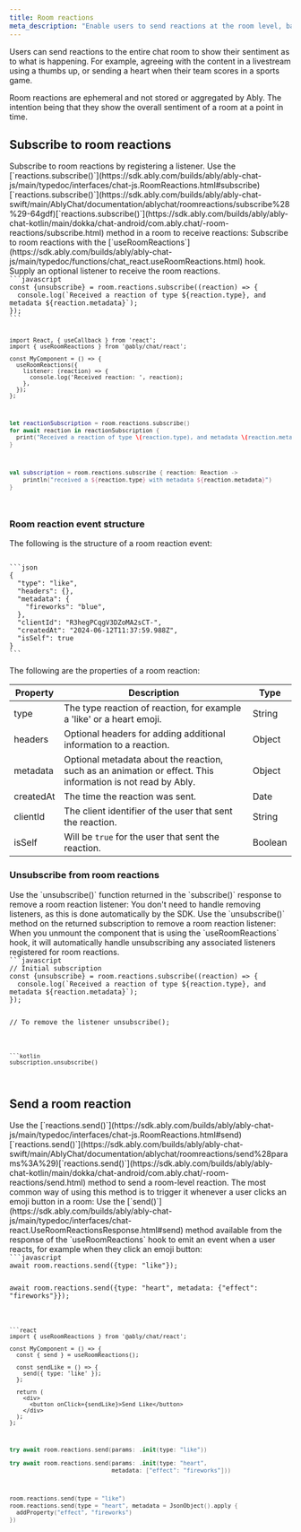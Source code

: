 ```yaml
---
title: Room reactions
meta_description: "Enable users to send reactions at the room level, based on what is happening in your application, such as a goal being scored in your livestream."
---
```


Users can send reactions to the entire chat room to show their sentiment as to what is happening. For example, agreeing with the content in a livestream using a thumbs up, or sending a heart when their team scores in a sports game.

Room reactions are ephemeral and not stored or aggregated by Ably. The intention being that they show the overall sentiment of a room at a point in time.

## Subscribe to room reactions <a id="subscribe"/>

<If lang="javascript,swift,kotlin">
Subscribe to room reactions by registering a listener. Use the <If lang="javascript">[`reactions.subscribe()`](https://sdk.ably.com/builds/ably/ably-chat-js/main/typedoc/interfaces/chat-js.RoomReactions.html#subscribe)</If><If lang="swift">[`reactions.subscribe()`](https://sdk.ably.com/builds/ably/ably-chat-swift/main/AblyChat/documentation/ablychat/roomreactions/subscribe%28%29-64gdf)</If><If lang="kotlin">[`reactions.subscribe()`](https://sdk.ably.com/builds/ably/ably-chat-kotlin/main/dokka/chat-android/com.ably.chat/-room-reactions/subscribe.html)</If> method in a room to receive reactions:
</If>

<If lang="react">
Subscribe to room reactions with the [`useRoomReactions`](https://sdk.ably.com/builds/ably/ably-chat-js/main/typedoc/functions/chat_react.useRoomReactions.html) hook. Supply an optional listener to receive the room reactions.
</If>

<Code>
```javascript
const {unsubscribe} = room.reactions.subscribe((reaction) => {
  console.log(`Received a reaction of type ${reaction.type}, and metadata ${reaction.metadata}`);
});
```

```react
import React, { useCallback } from 'react';
import { useRoomReactions } from '@ably/chat/react';

const MyComponent = () => {
  useRoomReactions({
    listener: (reaction) => {
      console.log('Received reaction: ', reaction);
    },
  });
};
```

```swift
let reactionSubscription = room.reactions.subscribe()
for await reaction in reactionSubscription {
  print("Received a reaction of type \(reaction.type), and metadata \(reaction.metadata)")
}
```

```kotlin
val subscription = room.reactions.subscribe { reaction: Reaction ->
    println("received a ${reaction.type} with metadata ${reaction.metadata}")
}
```
</Code>

### Room reaction event structure <a id="structure"/>

The following is the structure of a room reaction event:

<Code>
```json
{
  "type": "like",
  "headers": {},
  "metadata": {
    "fireworks": "blue",
  },
  "clientId": "R3hegPCqgV3DZoMA2sCT-",
  "createdAt": "2024-06-12T11:37:59.988Z",
  "isSelf": true
}
```
</Code>

The following are the properties of a room reaction:

| Property | Description | Type |
| -------- | ----------- | ---- |
| type | The type reaction of reaction, for example a 'like' or a heart emoji. | String |
| headers | Optional headers for adding additional information to a reaction. | Object |
| metadata | Optional metadata about the reaction, such as an animation or effect. This information is not read by Ably. | Object |
| createdAt | The time the reaction was sent. | Date |
| clientId | The client identifier of the user that sent the reaction. | String |
| isSelf | Will be `true` for the user that sent the reaction. | Boolean |

### Unsubscribe from room reactions <a id="unsubscribe"/>

<If lang="javascript">
Use the `unsubscribe()` function returned in the `subscribe()` response to remove a room reaction listener:
</If>

<If lang="swift">
You don't need to handle removing listeners, as this is done automatically by the SDK.
</If>

<If lang="kotlin">
Use the `unsubscribe()` method on the returned subscription to remove a room reaction listener:
</If>

<If lang="react">
When you unmount the component that is using the `useRoomReactions` hook, it will automatically handle unsubscribing any associated listeners registered for room reactions.
</If>

<If lang="javascript,kotlin">
<Code>
```javascript
// Initial subscription
const {unsubscribe} = room.reactions.subscribe((reaction) => {
  console.log(`Received a reaction of type ${reaction.type}, and metadata ${reaction.metadata}`);
});

// To remove the listener
unsubscribe();
```

```kotlin
subscription.unsubscribe()
```
</Code>
</If>

## Send a room reaction <a id="send"/>

<If lang="javascript,swift,kotlin">
Use the <If lang="javascript">[`reactions.send()`](https://sdk.ably.com/builds/ably/ably-chat-js/main/typedoc/interfaces/chat-js.RoomReactions.html#send)</If><If lang="swift">[`reactions.send()`](https://sdk.ably.com/builds/ably/ably-chat-swift/main/AblyChat/documentation/ablychat/roomreactions/send%28params%3A%29)</If><If lang="kotlin">[`reactions.send()`](https://sdk.ably.com/builds/ably/ably-chat-kotlin/main/dokka/chat-android/com.ably.chat/-room-reactions/send.html)</If> method to send a room-level reaction. The most common way of using this method is to trigger it whenever a user clicks an emoji button in a room:
</If>

<If lang="react">
Use the [`send()`](https://sdk.ably.com/builds/ably/ably-chat-js/main/typedoc/interfaces/chat-react.UseRoomReactionsResponse.html#send) method available from the response of the `useRoomReactions` hook to emit an event when a user reacts, for example when they click an emoji button:
</If>

<Code>
```javascript
await room.reactions.send({type: "like"});

await room.reactions.send({type: "heart", metadata: {"effect": "fireworks"}});
```

```react
import { useRoomReactions } from '@ably/chat/react';

const MyComponent = () => {
  const { send } = useRoomReactions();

  const sendLike = () => {
    send({ type: 'like' });
  };

  return (
    <div>
      <button onClick={sendLike}>Send Like</button>
    </div>
  );
};
```

```swift
try await room.reactions.send(params: .init(type: "like"))

try await room.reactions.send(params: .init(type: "heart",
                              metadata: ["effect": "fireworks"]))
```

```kotlin
room.reactions.send(type = "like")
room.reactions.send(type = "heart", metadata = JsonObject().apply {
  addProperty("effect", "fireworks")
})
```
</Code>
